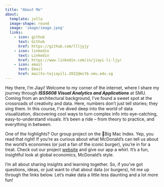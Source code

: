 ```yaml
---
title: "About Me"
about:
  template: jolla
  image-shape: round
  image: 'image/image.jpeg'
  links:
    - icon: github
      text: Github
      href: https://github.com/llljyjy
    - icon: linkedin
      text: Linkedin
      href: https://www.linkedin.com/in/jiayi-li-ljy/
    - icon: email
      text: Email
      href: mailto:tojiayili.2022@mitb.smu.edu.sg
---
```


Hey there, I'm Jiayi! Welcome to my corner of the internet, where I share my journey through ***ISSS608 Visual Analytics and Applications*** at SMU. Coming from an architectural background, I've found a sweet spot at the crossroads of creativity and data. Here, numbers don't just tell stories; they sing them. In this course, I've dived deep into the world of data visualization, discovering cool ways to turn complex info into eye-catching, easy-to-understand visuals. It's been a ride – from theory to practice, and everything in between.

One of the highlights? Our group project on the 🍔Big Mac Index. Yep, you read that right! If you're as curious about what McDonald's can tell us about the world's economies (or just a fan of the iconic burger), you're in for a treat. Check out our project [website](https://bmi-pricebite.netlify.app/) and give our app a whirl. It's a fun, insightful look at global economics, McDonald's style.

I'm all about sharing insights and learning together. So, if you've got questions, ideas, or just want to chat about data (or burgers), hit me up through the links below. Let's make data a little less daunting and a lot more fun!
